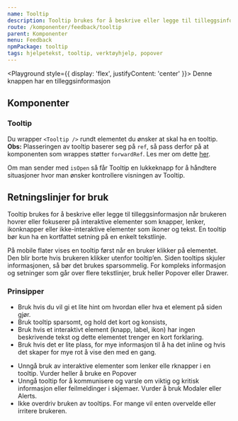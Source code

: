 ```yaml
---
name: Tooltip
description: Tooltip brukes for å beskrive eller legge til tilleggsinformasjon til brukeren ved hover eller fokus på elementer.
route: /komponenter/feedback/tooltip
parent: Komponenter
menu: Feedback
npmPackage: tooltip
tags: hjelpetekst, tooltip, verktøyhjelp, popover
---
```



<PageHeader />

<Playground style={{ display: 'flex', justifyContent: 'center' }}>
  <Tooltip content="Tooltip på toppen" placement="top">
    <PrimaryButton>
      <ValidationInfoFilledIcon inline /> Denne knappen har en tilleggsinformasjon
    </PrimaryButton>
  </Tooltip>
</Playground>

## Komponenter

### Tooltip

<ImportStatement imports="Tooltip" />
<Props of={Tooltip} />

Du wrapper `<Tooltip />` rundt elementet du ønsker at skal ha en tooltip.
**Obs:** Plasseringen av tooltip baserer seg på `ref`,
så pass derfor på at komponenten som wrappes støtter `forwardRef`. Les mer om dette [her](https://reactjs.org/docs/forwarding-refs.html).

Om man sender med `isOpen` så får Tooltip en lukkeknapp for å håndtere situasjoner hvor man ønsker kontrollere visningen av Tooltip.

## Retningslinjer for bruk

Tooltip brukes for å beskrive eller legge til tilleggsinformasjon når brukeren hovrer eller fokuserer på
interaktive elementer som knapper, lenker, ikonknapper eller ikke-interaktive elementer som ikoner og tekst.
En tooltip bør kun ha en kortfattet setning på en enkelt tekstlinje.

På mobile flater vises en tooltip først når en bruker klikker på elementet.
Den blir borte hvis brukeren klikker utenfor tooltip’en. Siden tooltips skjuler informasjonen,
så bør det brukes sparsommelig. For kompleks informasjon og setninger som går over flere tekstlinjer, bruk heller Popover eller Drawer.

### Prinsipper

<DoDontGroup>
  <DoDontCard title="Gjør" variant="success" textInBox>
    <ul>
      <li>
        Bruk hvis du vil gi et lite hint om hvordan eller hva et element på
        siden gjør.
      </li>
      <li>Bruk tooltip sparsomt, og hold det kort og konsists,</li>
      <li>
        Bruk hvis et interaktivt element (knapp, label, ikon) har ingen
        beskrivende tekst og dette elementet trenger en kort forklaring.
      </li>
      <li>
        Bruk hvis det er lite plass, for mye informasjon til å ha det inline og
        hvis det skaper for mye rot å vise den med en gang.
      </li>
    </ul>
  </DoDontCard>
  <DoDontCard title="Unngå" variant="warning" textInBox>
    <ul>
      <li>
        Unngå bruk av interaktive elementer som lenker elle rknapper i en
        tooltip. Vurder heller å bruke en Popover
      </li>
      <li>
        Unngå tooltip for å kommunisere og varsle om viktig og kritisk
        informasjon eller feilmeldinger i skjemaer. Vurder å bruk Modaler eller
        Alerts.
      </li>
      <li>
        Ikke overdriv bruken av tooltips. For mange vil enten overvelde eller
        irritere brukeren.
      </li>
    </ul>
  </DoDontCard>
</DoDontGroup>
